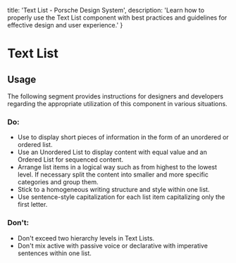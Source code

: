 
  title: 'Text List - Porsche Design System',
  description: 'Learn how to properly use the Text List component with best practices and guidelines for effective design and user experience.'
}

# Text List <ComponentStatus tagName="p-text-list"></ComponentStatus>

<TableOfContents headings={[]} />

## Usage

The following segment provides instructions for designers and developers regarding the appropriate utilization of this
component in various situations.

### Do:

- Use to display short pieces of information in the form of an unordered or ordered list.
- Use an Unordered List to display content with equal value and an Ordered List for sequenced content.
- Arrange list items in a logical way such as from highest to the lowest level. If necessary split the content into
smaller and more specific categories and group them.
- Stick to a homogeneous writing structure and style within one list.
- Use sentence-style capitalization for each list item capitalizing only the first letter.

### Don't:

- Don't exceed two hierarchy levels in Text Lists.
- Don't mix active with passive voice or declarative with imperative sentences within one list.
